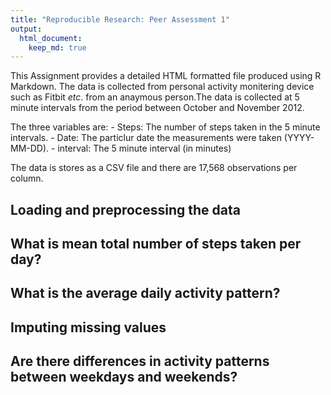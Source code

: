 ```yaml
---
title: "Reproducible Research: Peer Assessment 1"
output: 
  html_document:
    keep_md: true
---
```


This Assignment provides a detailed HTML formatted file produced using R Markdown. The data is collected from personal activity monitering device such as Fitbit *etc*. from an anaymous person.The data is collected at 5 minute intervals from the period between October and November 2012.  

The three variables are:
- Steps: The number of steps taken in the 5 minute intervals.
- Date: The particlur date the measurements were taken (YYYY-MM-DD).
- interval: The 5 minute interval (in minutes)

The data is stores as a CSV file and there are 17,568 observations per column.



## Loading and preprocessing the data



## What is mean total number of steps taken per day?



## What is the average daily activity pattern?



## Imputing missing values



## Are there differences in activity patterns between weekdays and weekends?
